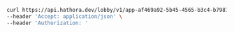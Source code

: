 ```bash Example Request
curl https://api.hathora.dev/lobby/v1/app-af469a92-5b45-4565-b3c4-b79878de67d2/create/private?local=false \
--header 'Accept: application/json' \
--header 'Authorization: '
```
